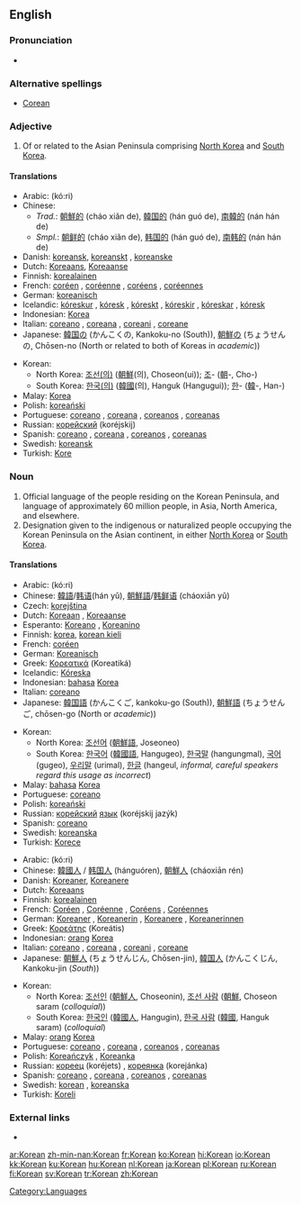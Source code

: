 {{interwiktionary|code=ko}}
{{see|korean|:Category:Korean language}}
==English==
{{wikipedia}}

===Pronunciation===
* {{audio|en-us-Korean.ogg|Audio (US)}}

===Alternative spellings===
* [[Corean]]

===Adjective===
{{en-adj|-}}

# Of or related to the Asian Peninsula comprising [[North Korea]] and [[South Korea]].

====Translations====
{{top}}
* Arabic: {{Arab|[[كوري]]}} (kó:ri) {{m}}
* Chinese:
** ''Trad.'': [[朝鮮]][[的]] (cháo xiǎn de), [[韓国]][[的]] (hán guó de), [[南韓]][[的]] (nán hán de)
** ''Smpl.'': [[朝鲜]][[的]] (cháo xiǎn de), [[韩国]][[的]] (hán guó de), [[南韩]][[的]] (nán hán de)
* Danish: [[koreansk]], [[koreanskt]] {{n}}, [[koreanske]] {{p}}
* Dutch: [[Koreaans]], [[Koreaanse]]
* Finnish: [[korealainen]]
* French: [[coréen]] {{m}}, [[coréenne]] {{f}}, [[coréens]] {{m|p}}, [[coréennes]] {{f|p}}
* German: [[koreanisch]]
* Icelandic: [[kóreskur]] {{m}}, [[kóresk]] {{f}}, [[kóreskt]] {{n}}, [[kóreskir]] {{m|p}}, [[kóreskar]] {{f|p}}, [[kóresk]] {{n|p}}
* Indonesian: [[Korea]]
* Italian: [[coreano]] {{m}}, [[coreana]] {{f}}, [[coreani]] {{m}}, [[coreane]] {{f|p}}
* Japanese: [[韓国]][[の]] (かんこくの, Kankoku-no (South)), [[朝鮮]][[の]] (ちょうせんの, Chōsen-no (North or related to both of Koreas in ''academic''))
{{mid}}
* Korean:
** North Korea: [[조선]][[의|(의)]] ([[朝鮮]](의), Choseon(ui)); [[조]]- ([[朝]]-, Cho-)
** South Korea: [[한국]][[의|(의)]] ([[韓國]](의), Hanguk (Hangugui)); [[한]]- ([[韓]]-, Han-)
* Malay: [[Korea]]
* Polish: [[koreański]] {{m}}
* Portuguese: [[coreano]] {{m}}, [[coreana]] {{f}}, [[coreanos]] {{m|p}}, [[coreanas]] {{f|p}}
* Russian: [[корейский]] (koréjskij)
* Spanish: [[coreano]] {{m}}, [[coreana]] {{f}}, [[coreanos]] {{m|p}}, [[coreanas]] {{f|p}}
* Swedish: [[koreansk]]
* Turkish: [[Kore]]
{{bottom}}

===Noun===
{{en-noun}}

# Official language of the people residing on the Korean Peninsula, and language of approximately 60 million people, in Asia, North America, and elsewhere.
# Designation given to the indigenous or naturalized people occupying the Korean Peninsula on the Asian continent, in either [[North Korea]] or [[South Korea]].

====Translations====
{{trans-top|language}}
* Arabic: {{Arab|[[كوري]]}} (kó:ri) {{m}}
* Chinese: [[韓語]]/[[韩语]](hán yǔ), [[朝鮮語]]/[[韩鲜语]] (cháoxiān yǔ)
* Czech: [[korejština]] {{f}}
* Dutch: [[Koreaan]] {{m}}, [[Koreaanse]] {{f}}
* Esperanto: [[Koreano]] {{m}}, [[Koreanino]]  {{f}}
* Finnish: [[korea]], [[korean kieli]]
* French: [[coréen]] {{m}}
* German: [[Koreanisch]]
* Greek: [[Κορεατικά]] (Koreatiká)
* Icelandic: [[Kóreska]]
* Indonesian: [[bahasa]] [[Korea]]
* Italian: [[coreano]]
* Japanese: [[韓国語]] (かんこくご, kankoku-go (South)), [[朝鮮語]] (ちょうせんご, chōsen-go (North or ''academic''))
{{trans-mid}}
* Korean:
** North Korea: [[조선어]] ([[朝鮮語]], Joseoneo)
** South Korea: [[한국어]] ([[韓國語]], Hangugeo), [[한국말]] (hangungmal), [[국어]] (gugeo), [[우리말]] (urimal), [[한글]] (hangeul, ''informal, careful speakers regard this usage as incorrect'')
* Malay: [[bahasa]] [[Korea]]
* Portuguese: [[coreano]] {{m}}
* Polish: [[koreański]] {{m}}
* Russian: [[корейский]] [[язык]] (koréjskij jazýk) {{m}}
* Spanish: [[coreano]]
* Swedish: [[koreanska]] {{c}}
* Turkish: [[Korece]]
{{trans-bottom}}

{{trans-top|person}}
* Arabic: {{Arab|[[كوري]]}} (kó:ri) {{m}}
* Chinese: [[韓國人]] / [[韩国人]] (hánguóren), [[朝鮮人]] (cháoxiān rén)
* Danish: [[Koreaner]], [[Koreanere]] {{p}}
* Dutch: [[Koreaans]] {{n}}
* Finnish: [[korealainen]]
* French: [[Coréen]] {{m}}, [[Coréenne]] {{f}}, [[Coréens]] {{m|p}}, [[Coréennes]] {{f|p}}
* German: [[Koreaner]] {{m}}, [[Koreanerin]] {{f}}, [[Koreanere]] {{m|p}}, [[Koreanerinnen]] {{f|p}}
* Greek: [[Κορεάτης]] (Koreátis)
* Indonesian: [[orang]] [[Korea]]
* Italian: [[coreano]] {{m}}, [[coreana]] {{f}}, [[coreani]] {{m|p}}, [[coreane]] {{f|p}}
* Japanese: [[朝鮮人]] (ちょうせんじん, Chōsen-jin), [[韓国人]] (かんこくじん, Kankoku-jin (''South''))
{{trans-mid}}
* Korean:
** North Korea: [[조선인]] ([[朝鮮人]], Choseonin), [[조선 사람]] ([[朝鮮]], Choseon saram (''colloquial''))
** South Korea: [[한국인]] ([[韓國人]], Hangugin), [[한국 사람]] ([[韓國]], Hanguk saram) (''colloquial'')
* Malay: [[orang]] [[Korea]]
* Portuguese: [[coreano]] {{m}}, [[coreana]] {{f}}, [[coreanos]] {{m|p}}, [[coreanas]] {{f|p}}
* Polish: [[Koreańczyk]] {{m}}, [[Koreanka]] {{f}}
* Russian: [[кореец]] (koréjets) {{m}}, [[кореянка]] (korejánka) {{f}}
* Spanish: [[coreano]] {{m}}, [[coreana]] {{f}}, [[coreanos]] {{m|p}}, [[coreanas]] {{f|p}}
* Swedish: [[#Swedish|korean]] {{m}}, [[koreanska]] {{f}}
* Turkish: [[Koreli]]
{{trans-bottom}}

===External links===
* {{ethnologue|code=kor}}

[[Category:Languages]]

[[ar:Korean]]
[[zh-min-nan:Korean]]
[[fr:Korean]]
[[ko:Korean]]
[[hi:Korean]]
[[io:Korean]]
[[kk:Korean]]
[[ku:Korean]]
[[hu:Korean]]
[[nl:Korean]]
[[ja:Korean]]
[[pl:Korean]]
[[ru:Korean]]
[[fi:Korean]]
[[sv:Korean]]
[[tr:Korean]]
[[zh:Korean]]